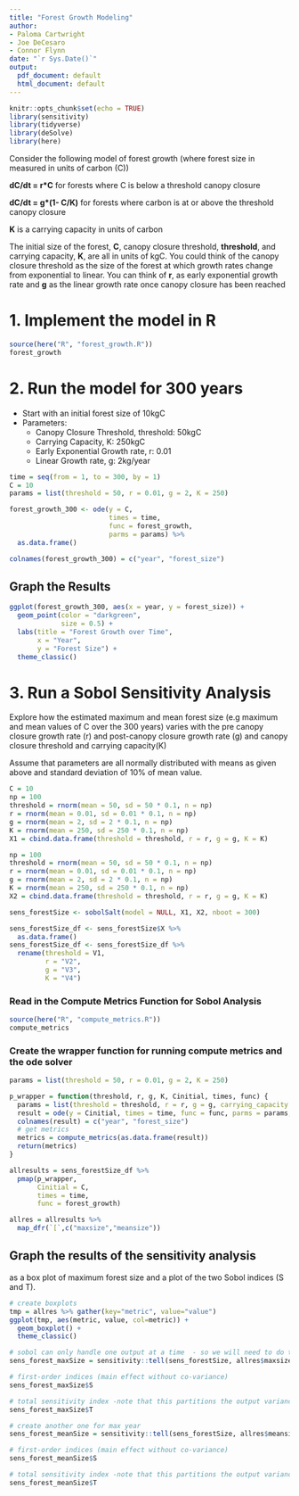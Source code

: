 ```yaml
---
title: "Forest Growth Modeling"
author:
- Paloma Cartwright
- Joe DeCesaro
- Connor Flynn
date: "`r Sys.Date()`"
output:
  pdf_document: default
  html_document: default
---
```


```r
knitr::opts_chunk$set(echo = TRUE)
library(sensitivity)
library(tidyverse)
library(deSolve)
library(here)
```

Consider the following model of forest growth (where forest size in measured in units of carbon (C))

**dC/dt = r\*C** for forests where C is below a threshold canopy closure

**dC/dt = g\*(1- C/K)** for forests where carbon is at or above the threshold canopy closure

**K** is a carrying capacity in units of carbon

The initial size of the forest, **C**, canopy closure threshold, **threshold**, and carrying capacity, **K**, are all in units of kgC. You could think of the canopy closure threshold as the size of the forest at which growth rates change from exponential to linear. You can think of **r**, as early exponential growth rate and **g** as the linear growth rate once canopy closure has been reached

# 1. Implement the model in R

```r
source(here("R", "forest_growth.R"))
forest_growth
```

# 2. Run the model for 300 years

-   Start with an initial forest size of 10kgC
-   Parameters:
    -   Canopy Closure Threshold, threshold: 50kgC
    -   Carrying Capacity, K: 250kgC
    -   Early Exponential Growth rate, r: 0.01
    -   Linear Growth rate, g: 2kg/year
    
\newpage

```r
time = seq(from = 1, to = 300, by = 1)
C = 10
params = list(threshold = 50, r = 0.01, g = 2, K = 250)

forest_growth_300 <- ode(y = C, 
                         times = time, 
                         func = forest_growth, 
                         parms = params) %>% 
  as.data.frame()

colnames(forest_growth_300) = c("year", "forest_size")
```

## Graph the Results

```r
ggplot(forest_growth_300, aes(x = year, y = forest_size)) +
  geom_point(color = "darkgreen", 
             size = 0.5) +
  labs(title = "Forest Growth over Time", 
       x = "Year", 
       y = "Forest Size") + 
  theme_classic()
```

\newpage

# 3. Run a Sobol Sensitivity Analysis

Explore how the estimated maximum and mean forest size (e.g maximum and mean values of C over the 300 years) varies with the pre canopy closure growth rate (r) and post-canopy closure growth rate (g) and canopy closure threshold and carrying capacity(K)

Assume that parameters are all normally distributed with means as given above and standard deviation of 10% of mean value. 

```r
C = 10 
np = 100 
threshold = rnorm(mean = 50, sd = 50 * 0.1, n = np)
r = rnorm(mean = 0.01, sd = 0.01 * 0.1, n = np)
g = rnorm(mean = 2, sd = 2 * 0.1, n = np)
K = rnorm(mean = 250, sd = 250 * 0.1, n = np)
X1 = cbind.data.frame(threshold = threshold, r = r, g = g, K = K)

np = 100 
threshold = rnorm(mean = 50, sd = 50 * 0.1, n = np)
r = rnorm(mean = 0.01, sd = 0.01 * 0.1, n = np)
g = rnorm(mean = 2, sd = 2 * 0.1, n = np)
K = rnorm(mean = 250, sd = 250 * 0.1, n = np)
X2 = cbind.data.frame(threshold = threshold, r = r, g = g, K = K)

sens_forestSize <- sobolSalt(model = NULL, X1, X2, nboot = 300)

sens_forestSize_df <- sens_forestSize$X %>% 
  as.data.frame()
sens_forestSize_df <- sens_forestSize_df %>% 
  rename(threshold = V1, 
         r = "V2", 
         g = "V3", 
         K = "V4")

```

### Read in the Compute Metrics Function for Sobol Analysis 

```r
source(here("R", "compute_metrics.R"))
compute_metrics
```

### Create the wrapper function for running compute metrics and the ode solver 

```r

params = list(threshold = 50, r = 0.01, g = 2, K = 250)

p_wrapper = function(threshold, r, g, K, Cinitial, times, func) {
  params = list(threshold = threshold, r = r, g = g, carrying_capacity = K)
  result = ode(y = Cinitial, times = time, func = func, parms = params, method = "daspk") 
  colnames(result) = c("year", "forest_size")
  # get metrics
  metrics = compute_metrics(as.data.frame(result))
  return(metrics)
}

allresults = sens_forestSize_df %>% 
  pmap(p_wrapper, 
       Cinitial = C, 
       times = time,
       func = forest_growth)

allres = allresults %>% 
  map_dfr(`[`,c("maxsize","meansize"))

```

## Graph the results of the sensitivity analysis 

as a box plot of maximum forest size and a plot of the two Sobol indices (S and T). 
```r
# create boxplots
tmp = allres %>% gather(key="metric", value="value")
ggplot(tmp, aes(metric, value, col=metric)) +
  geom_boxplot() +
  theme_classic()
```

```r
# sobol can only handle one output at a time  - so we will need to do them separately
sens_forest_maxSize = sensitivity::tell(sens_forestSize, allres$maxsize)

# first-order indices (main effect without co-variance)
sens_forest_maxSize$S

# total sensitivity index -note that this partitions the output variance - so values sum to 1
sens_forest_maxSize$T

# create another one for max year
sens_forest_meanSize = sensitivity::tell(sens_forestSize, allres$meansize)

# first-order indices (main effect without co-variance)
sens_forest_meanSize$S

# total sensitivity index -note that this partitions the output variance - so values sum to 1
sens_forest_meanSize$T
```

